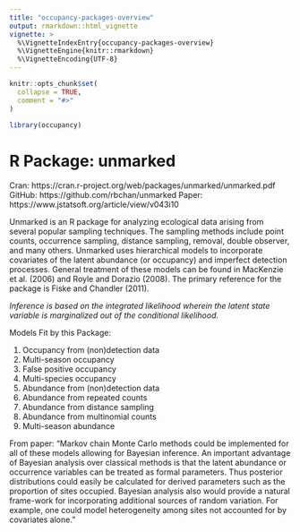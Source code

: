 ```yaml
---
title: "occupancy-packages-overview"
output: rmarkdown::html_vignette
vignette: >
  %\VignetteIndexEntry{occupancy-packages-overview}
  %\VignetteEngine{knitr::rmarkdown}
  %\VignetteEncoding{UTF-8}
---
```


```r
knitr::opts_chunk$set(
  collapse = TRUE,
  comment = "#>"
)
```

```r
library(occupancy)
```


# R Package: unmarked

Cran: https://cran.r-project.org/web/packages/unmarked/unmarked.pdf
GitHub: https://github.com/rbchan/unmarked
Paper: https://www.jstatsoft.org/article/view/v043i10

Unmarked is an R package for analyzing ecological data arising from several popular sampling techniques. The sampling methods include point counts, occurrence sampling, distance sampling, removal, double observer, and many others. Unmarked uses hierarchical models to incorporate covariates of the latent abundance (or occupancy) and imperfect detection processes. General treatment of these models can be found in MacKenzie et al. (2006) and Royle and Dorazio (2008). The primary reference for the package is Fiske and
Chandler (2011).

_Inference is based on the integrated likelihood wherein the latent state variable is marginalized out of the conditional likelihood._

Models Fit by this Package:

1. Occupancy from (non)detection data
2. Multi-season occupancy
3. False positive occupancy
4. Multi-species occupancy
5. Abundance from (non)detection data 
6. Abundance from repeated counts
7. Abundance from distance sampling
8. Abundance from multinomial counts
9. Multi-season abundance 

From paper: "Markov chain Monte Carlo methods could be implemented for all of these models allowing for Bayesian inference. An important advantage of Bayesian analysis over classical methods is that the latent abundance or occurrence variables can be treated as formal parameters. Thus posterior distributions could easily be calculated for derived parameters such as the proportion of sites occupied. Bayesian analysis also would provide a natural frame-work for incorporating additional sources of random variation. For example, one could model heterogeneity among sites not accounted for by covariates alone."
